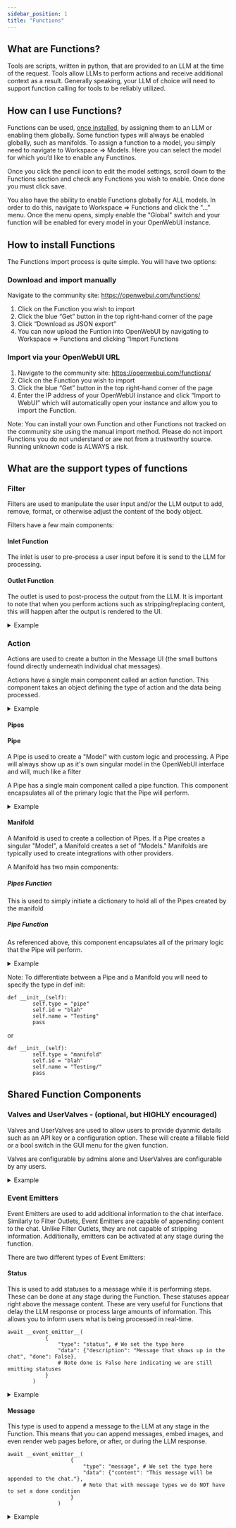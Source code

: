 ```yaml
---
sidebar_position: 1
title: "Functions"
---
```


## What are Functions?
Tools are scripts, written in python, that are provided to an LLM at the time of the request. Tools allow LLMs to perform actions and receive additional context as a result. Generally speaking, your LLM of choice will need to support function calling for tools to be reliably utilized.

## How can I use Functions?
Functions can be used, [once installed](#how-to-install-functions), by assigning them to an LLM or enabling them globally. Some function types will always be enabled globally, such as manifolds. To assign a function to a model, you simply need to navigate to Workspace => Models. Here you can select the model for which you’d like to enable any Functinos. 

Once you click the pencil icon to edit the model settings, scroll down to the Functions section and check any Functions you wish to enable. Once done you must click save.

You also have the ability to enable Functions globally for ALL models. In order to do this, navigate to Workspace => Functions and click the "..." menu. Once the menu opens, simply enable the "Global" switch and your function will be enabled for every model in your OpenWebUI instance.
## How to install Functions
The Functions import process is quite simple. You will have two options:

### Download and import manually
Navigate to the community site: https://openwebui.com/functions/
1) Click on the Function you wish to import
2) Click the blue “Get” button in the top right-hand corner of the page
3) Click “Download as JSON export”
4) You can now upload the Funtion into OpenWebUI by navigating to Workspace => Functions and clicking “Import Functions

### Import via your OpenWebUI URL
1) Navigate to the community site: https://openwebui.com/functions/
2) Click on the Function you wish to import
3) Click the blue “Get” button in the top right-hand corner of the page
4) Enter the IP address of your OpenWebUI instance and click “Import to WebUI” which will automatically open your instance and allow you to import the Function.

Note: You can install your own Function and other Functions not tracked on the community site using the manual import method. Please do not import Functions you do not understand or are not from a trustworthy source. Running unknown code is ALWAYS a risk.

## What are the support types of functions
### Filter
Filters are used to manipulate the user input and/or the LLM output to add, remove, format, or otherwise adjust the content of the body object.

Filters have a few main components:

#### Inlet Function
The inlet is user to pre-process a user input before it is send to the LLM for processing. 

#### Outlet Function
The outlet is used to post-process the output from the LLM. It is important to note that when you perform actions such as stripping/replacing content, this will happen after the output is rendered to the UI.

<details>
<summary>Example</summary>

```
class Filter:
    # Define and Valves
    class Valves(BaseModel):
        priority: int = Field(
            default=0, description="Priority level for the filter operations."
        )
        test_valve: int = Field(
            default=4, description="A valve controlling a numberical value"
        )
        pass

    # Define any UserValves
    class UserValves(BaseModel):
        test_user_valve: bool = Field(
            default=False, description="A user valve controlling a True/False (on/off) switch"
        )
        pass

    def __init__(self):
        self.valves = self.Valves()
        pass

    def inlet(self, body: dict, __user__: Optional[dict] = None) -> dict:
        print(f"inlet:{__name__}")
        print(f"inlet:body:{body}")
        print(f"inlet:user:{__user__}")

        # Pre-processing logic here

        return body

    def outlet(self, body: dict, __user__: Optional[dict] = None) -> dict:
        print(f"outlet:{__name__}")
        print(f"outlet:body:{body}")
        print(f"outlet:user:{__user__}")

        # Post-processing logic here

        return body
```
</details>

### Action
Actions are used to create a button in the Message UI (the small buttons found directly underneath individual chat messages).

Actions have a single main component called an action function. This component takes an object defining the type of action and the data being processed.

<details>
<summary>Example</summary>

```
async def action(
        self,
        body: dict,
        __user__=None,
        __event_emitter__=None,
        __event_call__=None,
    ) -> Optional[dict]:
        print(f"action:{__name__}")

        response = await __event_call__(
            {
                "type": "input",
                "data": {
                    "title": "write a message",
                    "message": "here write a message to append",
                    "placeholder": "enter your message",
                },
            }
        )
        print(response)
```
</details>

#### Pipes

#### Pipe
A Pipe is used to create a "Model" with custom logic and processing. A Pipe will always show up as it's own singular model in the OpenWebUI interface and will, much like a filter

A Pipe has a single main component called a pipe function. This component encapsulates all of the primary logic that the Pipe will perform.

<details>
<summary>Example</summary>

```
class Pipe:
    class Valves(BaseModel):
        RANDOM_CONFIG_OPTION: str = Field(default="")

    def __init__(self):
        self.type = "pipe"
        self.id = "blah"
        self.name = "Testing"
        self.valves = self.Valves(
            **{"RANDOM_CONFIG_OPTION": os.getenv("RANDOM_CONFIG_OPTION", "")}
        )
        pass

    def get_provider_models(self):
        return [
            {"id": "model_id_1", "name": "model_1"},
            {"id": "model_id_2", "name": "model_2"},
            {"id": "model_id_3", "name": "model_3"},
        ]

    def pipe(self, body: dict) -> Union[str, Generator, Iterator]:
      # Logic goes here
      return body
```
</details>

#### Manifold
A Manifold is used to create a collection of Pipes. If a Pipe creates a singular "Model", a Manifold creates a set of "Models." Manifolds are typically used to create integrations with other providers.

A Manifold has two main components:

##### Pipes Function
This is used to simply initiate a dictionary to hold all of the Pipes created by the manifold

##### Pipe Function
As referenced above, this component encapsulates all of the primary logic that the Pipe will perform.


<details>
<summary>Example</summary>

```
class Pipe:
    class Valves(BaseModel):
        PROVIDER_API_KEY: str = Field(default="")

    def __init__(self):
        self.type = "manifold"
        self.id = "blah"
        self.name = "Testing"
        self.valves = self.Valves(
            **{"PROVIDER_API_KEY": os.getenv("PROVIDER_API_KEY", "")}
        )
        pass

    def get_provider_models(self):
        return [
            {"id": "model_id_1", "name": "model_1"},
            {"id": "model_id_2", "name": "model_2"},
            {"id": "model_id_3", "name": "model_3"},
        ]

    def pipes(self) -> List[dict]:
        return self.get_provider_models()

    def pipe(self, body: dict) -> Union[str, Generator, Iterator]:
      # Logic goes here
      return body
```
</details>

Note: To differentiate between a Pipe and a Manifold you will need to specify the type in def init:
```
def __init__(self):
        self.type = "pipe"
        self.id = "blah"
        self.name = "Testing"
        pass
```

or

```
def __init__(self):
        self.type = "manifold"
        self.id = "blah"
        self.name = "Testing/"
        pass
```

## Shared Function Components

### Valves and UserValves - (optional, but HIGHLY encouraged)

Valves and UserValves are used to allow users to provide dyanmic details such as an API key or a configuration option. These will create a fillable field or a bool switch in the GUI menu for the given function.

Valves are configurable by admins alone and UserValves are configurable by any users.

<details>
<summary>Example</summary>

```
# Define and Valves
    class Valves(BaseModel):
        priority: int = Field(
            default=0, description="Priority level for the filter operations."
        )
        test_valve: int = Field(
            default=4, description="A valve controlling a numberical value"
        )
        pass

    # Define any UserValves
    class UserValves(BaseModel):
        test_user_valve: bool = Field(
            default=False, description="A user valve controlling a True/False (on/off) switch"
        )
        pass

    def __init__(self):
        self.valves = self.Valves()
        pass
```
</details>

### Event Emitters
Event Emitters are used to add additional information to the chat interface. Similarly to Filter Outlets, Event Emitters are capable of appending content to the chat. Unlike Filter Outlets, they are not capable of stripping information. Additionally, emitters can be activated at any stage during the function.

There are two different types of Event Emitters:

#### Status
This is used to add statuses to a message while it is performing steps. These can be done at any stage during the Function. These statuses appear right above the message content. These are very useful for Functions that delay the LLM response or process large amounts of information. This allows you to inform users what is being processed in real-time.

```
await __event_emitter__(
            {
                "type": "status", # We set the type here
                "data": {"description": "Message that shows up in the chat", "done": False}, 
                # Note done is False here indicating we are still emitting statuses
            }
        )
```

<details>
<summary>Example</summary>

```
async def test_function(
        self, prompt: str, __user__: dict, __event_emitter__=None
    ) -> str:
        """
        This is a demo

        :param test: this is a test parameter
        """

        await __event_emitter__(
            {
                "type": "status", # We set the type here
                "data": {"description": "Message that shows up in the chat", "done": False}, 
                # Note done is False here indicating we are still emitting statuses
            }
        )

        # Do some other logic here
        await __event_emitter__(
            {
                "type": "status",
                "data": {"description": "Completed a task message", "done": True},
                # Note done is True here indicating we are done emitting statuses
            }
        )

        except Exception as e:
            await __event_emitter__(
                {
                    "type": "status",
                    "data": {"description": f"An error occured: {e}", "done": True},
                }
            )

            return f"Tell the user: {e}"
```
</details>

#### Message
This type is used to append a message to the LLM at any stage in the Function. This means that you can append messages, embed images, and even render web pages before, or after, or during the LLM response.

```
await __event_emitter__(
                    {
                        "type": "message", # We set the type here
                        "data": {"content": "This message will be appended to the chat."},
                        # Note that with message types we do NOT have to set a done condition
                    }
                )
```

<details>
<summary>Example</summary>

```
async def test_function(
        self, prompt: str, __user__: dict, __event_emitter__=None
    ) -> str:
        """
        This is a demo

        :param test: this is a test parameter
        """

        await __event_emitter__(
                    {
                        "type": "message", # We set the type here
                        "data": {"content": "This message will be appended to the chat."},
                        # Note that with message types we do NOT have to set a done condition
                    }
                )

        except Exception as e:
            await __event_emitter__(
                {
                    "type": "status",
                    "data": {"description": f"An error occured: {e}", "done": True},
                }
            )

            return f"Tell the user: {e}"
```
</details>